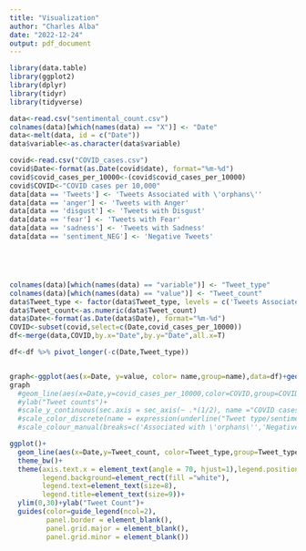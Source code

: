 ```yaml
---
title: "Visualization"
author: "Charles Alba"
date: "2022-12-24"
output: pdf_document
---
```


```r
library(data.table)
library(ggplot2)
library(dplyr)
library(tidyr)
library(tidyverse)
```


```r
data<-read.csv("sentimental_count.csv")
colnames(data)[which(names(data) == "X")] <- "Date"
data<-melt(data, id = c("Date")) 
data$variable<-as.character(data$variable)

covid<-read.csv("COVID_cases.csv")
covid$Date<-format(as.Date(covid$date), format="%m-%d")
covid$covid_cases_per_10000<-(covid$covid_cases_per_10000)
covid$COVID<-"COVID cases per 10,000"
data[data == 'Tweets'] <- 'Tweets Associated with \'orphans\''
data[data == 'anger'] <- 'Tweets with Anger'
data[data == 'disgust'] <- 'Tweets with Disgust'
data[data == 'fear'] <- 'Tweets with Fear'
data[data == 'sadness'] <- 'Tweets with Sadness'
data[data == 'sentiment_NEG'] <- 'Negative Tweets'





colnames(data)[which(names(data) == "variable")] <- "Tweet_type"
colnames(data)[which(names(data) == "value")] <- "Tweet_count"
data$Tweet_type <- factor(data$Tweet_type, levels = c('Tweets Associated with \'orphans\'','Negative Tweets','Tweets with Anger','Tweets with Disgust','Tweets with Fear','Tweets with Sadness'))
data$Tweet_count<-as.numeric(data$Tweet_count)
data$Date<-format(as.Date(data$Date), format="%m-%d")
COVID<-subset(covid,select=c(Date,covid_cases_per_10000))
df<-merge(data,COVID,by.x="Date",by.y="Date",all.x=T)

df<-df %>% pivot_longer(-c(Date,Tweet_type))


graph<-ggplot(aes(x=Date, y=value, color= name,group=name),data=df)+geom_line()+facet_wrap(~Tweet_type,ncol=2,scales = "free_y")+ylab("Count")+ theme_bw()+theme(axis.text.x = element_text(angle = 90,vjust=0.5, hjust=1))+scale_color_manual(name="Count Type",labels=c('New COVID cases per 10,000', 'Tweet Counts'), values = c("red", "blue"))
graph
  #geom_line(aes(x=Date,y=covid_cases_per_10000,color=COVID,group=COVID),linetype = "dashed",data=covid)+
  #ylab("Tweet counts")+
  #scale_y_continuous(sec.axis = sec_axis(~ .*(1/2), name ="COVID cases per 10000"))+
  #scale_color_discrete(name = expression(underline("Tweet type/sentiment/emotion")))+ theme_bw()+ theme(axis.text.x = element_text(angle = 70, hjust=1), legend.background = element_rect(fill = "white"))+ 
  #scale_colour_manual(breaks=c('Associated with \'orphans\'','Negative','Fear','Anger','Sadness',  'Disgust','Anticipation'), values=c("#000000", "#E69F00", "#56B4E9", "#009E73", "#F0E442", "#0072B2", "#D55E00", "#CC79A7"))


```

```r
ggplot()+
  geom_line(aes(x=Date,y=Tweet_count, color=Tweet_type,group=Tweet_type),data=data)+scale_color_discrete(name = expression(underline("Tweet type/sentiment/emotion")))+
  theme_bw()+
  theme(axis.text.x = element_text(angle = 70, hjust=1),legend.position = c(0.3,.8 ), 
        legend.background=element_rect(fill ="white"),
        legend.text=element_text(size=8),
        legend.title=element_text(size=9))+
  ylim(0,30)+ylab("Tweet Count")+
  guides(color=guide_legend(ncol=2),
         panel.border = element_blank(), 
         panel.grid.major = element_blank(),
         panel.grid.minor = element_blank())
```


